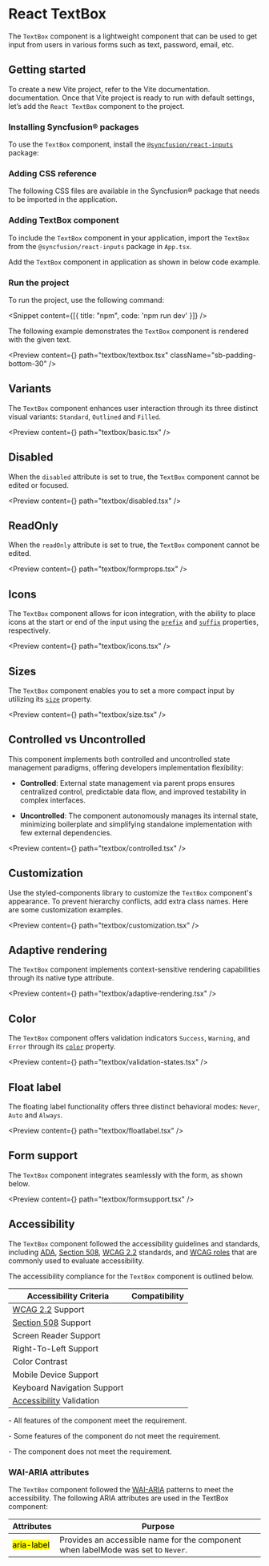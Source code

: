 
<Meta
  title="React TextBox Component | Syncfusion"
  description="The TextBox component offers a field for users to enter and edit text with customizable variants, fill mode and sizes."
/>

# React TextBox

The `TextBox` component is a lightweight component that can be used to get input from users in various forms such as text, password, email, etc.

## Getting started

To create a new Vite project, refer to the <Link to="/getting-started/vite#set-up-the-vite-project">Vite</Link> documentation. documentation. Once that Vite project is ready to run with default settings, let’s add the `React TextBox` component to the project.

### Installing Syncfusion® packages

To use the `TextBox` component, install the [`@syncfusion/react-inputs`](https://www.npmjs.com/package/@syncfusion/react-inputs) package:  

<Snippet content={TextBoxNpm}/>

### Adding CSS reference

The following CSS files are available in the Syncfusion® package that needs to be imported in the application.

<Snippet content={TextBoxStyles}/>

### Adding TextBox component

To include the `TextBox` component in your application, import the `TextBox` from the `@syncfusion/react-inputs` package in `App.tsx`.

<Snippet content={TextBoxImport}/>

Add the `TextBox` component in application as shown in below code example.

<Snippet content={TextBoxCode}/>

### Run the project

To run the project, use the following command:

<Snippet content={[{ title: "npm", code: 'npm run dev' }]} />

The following example demonstrates the `TextBox` component is rendered with the given text.

<Preview content={<TextBoxBasic />} path="textbox/textbox.tsx" className="sb-padding-bottom-30" />

## Variants

The `TextBox` component enhances user interaction through its three distinct visual variants: `Standard`, `Outlined` and `Filled`.

<Preview
    content={<BasicTextBox />}
    path="textbox/basic.tsx"
/>

## Disabled

When the `disabled` attribute is set to true, the `TextBox` component cannot be edited or focused.

<Preview content={<Disabled />} path="textbox/disabled.tsx" />

## ReadOnly

When the `readOnly` attribute is set to true, the `TextBox` component cannot be edited.

<Preview content={<Readonly />} path="textbox/formprops.tsx" />

## Icons

The `TextBox` component allows for icon integration, with the ability to place icons at the start or end of the input using the [`prefix`](https://react-api.syncfusion.com/textbox/overview#prefix) and [`suffix`](https://react-api.syncfusion.com/textbox/overview#suffix) properties, respectively.

<Preview content={<Icons />} path="textbox/icons.tsx" />

## Sizes

The `TextBox` component enables you to set a more compact input by utilizing its [`size`](https://react-api.syncfusion.com/textbox/overview#size) property.

<Preview content={<SizeSample />} path="textbox/size.tsx" />

## Controlled vs Uncontrolled

This component implements both controlled and uncontrolled state management paradigms, offering developers implementation flexibility:

* **Controlled**: External state management via parent props ensures centralized control, predictable data flow, and improved testability in complex interfaces.

* **Uncontrolled**: The component autonomously manages its internal state, minimizing boilerplate and simplifying standalone implementation with few external dependencies.

<Preview content={<Controlled />} path="textbox/controlled.tsx" />

## Customization

Use the styled-components library to customize the `TextBox` component's appearance. To prevent hierarchy conflicts, add extra class names. Here are some customization examples.

<Preview content={<Customization />} path="textbox/customization.tsx" />

## Adaptive rendering

The `TextBox` component implements context-sensitive rendering capabilities through its native type attribute.

<Preview content={<AdaptiveRendering />} path="textbox/adaptive-rendering.tsx" />

## Color

The `TextBox` component offers validation indicators `Success`, `Warning`, and `Error` through its [`color`](https://react-api.syncfusion.com/textbox/overview#color) property.

<Preview content={<ValidationStates />} path="textbox/validation-states.tsx" />

## Float label

The floating label functionality offers three distinct behavioral modes: `Never`, `Auto` and `Always`.


<Preview content={<FloatLabel />} path="textbox/floatlabel.tsx" />

## Form support

The `TextBox` component integrates seamlessly with the form, as shown below.

<Preview content={<FormSample />} path="textbox/formsupport.tsx" />

## Accessibility

The `TextBox` component followed the accessibility guidelines and standards, including [ADA](https://www.ada.gov/), [Section 508](https://www.section508.gov/), [WCAG 2.2](https://www.w3.org/TR/WCAG22/) standards, and [WCAG roles](https://www.w3.org/TR/wai-aria/#roles) that are commonly used to evaluate accessibility.

The accessibility compliance for the `TextBox` component is outlined below.

| Accessibility Criteria | Compatibility |
| -- | -- |
| [WCAG 2.2](https://www.w3.org/TR/WCAG22/) Support | <Check/> |
| [Section 508](https://www.section508.gov/) Support | <Check/> |
| Screen Reader Support | <Check/> |
| Right-To-Left Support | <Check/> |
| Color Contrast | <Check/> |
| Mobile Device Support | <Check/> |
| Keyboard Navigation Support | <Check/> |
| [Accessibility](https://www.npmjs.com/package/@storybook/addon-a11y) Validation | <Check/> |

<Check/> - All features of the component meet the requirement.

<Clock/> - Some features of the component do not meet the requirement.

<Cross/> - The component does not meet the requirement.

### WAI-ARIA attributes

The `TextBox` component followed the [WAI-ARIA](https://www.w3.org/WAI/ARIA/apg/patterns/alert/) patterns to meet the accessibility. The following ARIA attributes are used in the TextBox component:

| Attributes | Purpose |
| --- | --- |
| <mark>aria-label</mark> | Provides an accessible name for the component when labelMode was set to `Never`. |
